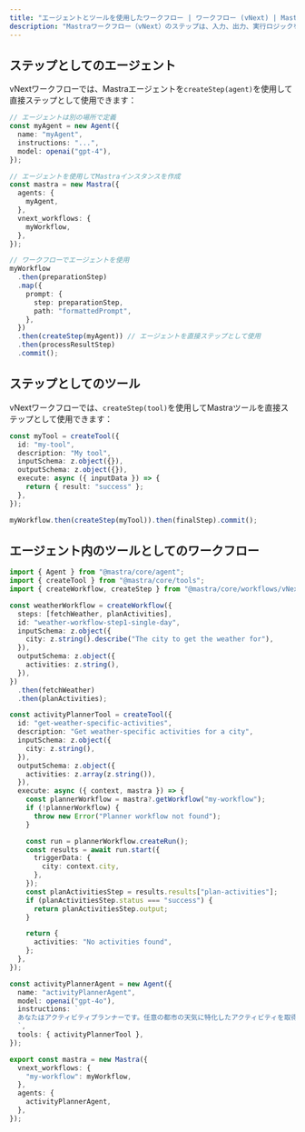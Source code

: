 ```yaml
---
title: "エージェントとツールを使用したワークフロー | ワークフロー (vNext) | Mastra ドキュメント"
description: "Mastraワークフロー（vNext）のステップは、入力、出力、実行ロジックを定義することで、操作を管理するための構造化された方法を提供します。"
---
```


## ステップとしてのエージェント

vNextワークフローでは、Mastraエージェントを`createStep(agent)`を使用して直接ステップとして使用できます：

```typescript
// エージェントは別の場所で定義
const myAgent = new Agent({
  name: "myAgent",
  instructions: "...",
  model: openai("gpt-4"),
});

// エージェントを使用してMastraインスタンスを作成
const mastra = new Mastra({
  agents: {
    myAgent,
  },
  vnext_workflows: {
    myWorkflow,
  },
});

// ワークフローでエージェントを使用
myWorkflow
  .then(preparationStep)
  .map({
    prompt: {
      step: preparationStep,
      path: "formattedPrompt",
    },
  })
  .then(createStep(myAgent)) // エージェントを直接ステップとして使用
  .then(processResultStep)
  .commit();
```

## ステップとしてのツール

vNextワークフローでは、`createStep(tool)`を使用してMastraツールを直接ステップとして使用できます：

```typescript
const myTool = createTool({
  id: "my-tool",
  description: "My tool",
  inputSchema: z.object({}),
  outputSchema: z.object({}),
  execute: async ({ inputData }) => {
    return { result: "success" };
  },
});

myWorkflow.then(createStep(myTool)).then(finalStep).commit();
```

## エージェント内のツールとしてのワークフロー

```typescript
import { Agent } from "@mastra/core/agent";
import { createTool } from "@mastra/core/tools";
import { createWorkflow, createStep } from "@mastra/core/workflows/vNext";

const weatherWorkflow = createWorkflow({
  steps: [fetchWeather, planActivities],
  id: "weather-workflow-step1-single-day",
  inputSchema: z.object({
    city: z.string().describe("The city to get the weather for"),
  }),
  outputSchema: z.object({
    activities: z.string(),
  }),
})
  .then(fetchWeather)
  .then(planActivities);

const activityPlannerTool = createTool({
  id: "get-weather-specific-activities",
  description: "Get weather-specific activities for a city",
  inputSchema: z.object({
    city: z.string(),
  }),
  outputSchema: z.object({
    activities: z.array(z.string()),
  }),
  execute: async ({ context, mastra }) => {
    const plannerWorkflow = mastra?.getWorkflow("my-workflow");
    if (!plannerWorkflow) {
      throw new Error("Planner workflow not found");
    }

    const run = plannerWorkflow.createRun();
    const results = await run.start({
      triggerData: {
        city: context.city,
      },
    });
    const planActivitiesStep = results.results["plan-activities"];
    if (planActivitiesStep.status === "success") {
      return planActivitiesStep.output;
    }

    return {
      activities: "No activities found",
    };
  },
});

const activityPlannerAgent = new Agent({
  name: "activityPlannerAgent",
  model: openai("gpt-4o"),
  instructions: `
  あなたはアクティビティプランナーです。任意の都市の天気に特化したアクティビティを取得するのに役立つツールにアクセスできます。このツールはアクティビティを計画するためにエージェントを使用しており、あなたは都市名を提供するだけで良いです。得られた情報をそのまま返し、その上にあなた自身の考えを追加してください。
  `,
  tools: { activityPlannerTool },
});

export const mastra = new Mastra({
  vnext_workflows: {
    "my-workflow": myWorkflow,
  },
  agents: {
    activityPlannerAgent,
  },
});
```

